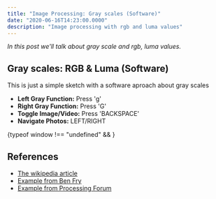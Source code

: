 ```yaml
---
title: "Image Processing: Gray scales (Software)"
date: "2020-06-16T14:23:00.0000"
description: "Image processing with rgb and luma values"
---
```


_In this post we'll talk about gray scale and rgb, luma values._


## Gray scales: RGB & Luma (Software)

This is just a simple sketch with a software aproach about gray scales

- __Left Gray Function:__ Press 'g'
- __Right Gray Function:__ Press 'G'
- __Toggle Image/Video:__ Press 'BACKSPACE'
- __Navigate Photos:__ LEFT/RIGHT

<div>{typeof window !== "undefined" && <GraySketch />}</div>

## References

- [The wikipedia article](https://idmnyu.github.io/p5.js-image/Filters/index.html#bw)
- [Example from Ben Fry](https://github.com/processing/processing-video/blob/master/examples/Capture/AsciiVideo/AsciiVideo.pde)
- [Example from Processing Forum](https://forum.processing.org/two/discussion/6830/interpret-image-as-ascii-text)
